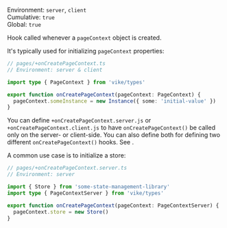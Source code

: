 
Environment: `server`, `client`  
Cumulative: `true`  
Global: `true`  

Hook called whenever a <Link href="/pageContext">`pageContext` object</Link> is created.

It's typically used for initializing `pageContext` properties:

```ts
// pages/+onCreatePageContext.ts
// Environment: server & client

import type { PageContext } from 'vike/types'

export function onCreatePageContext(pageContext: PageContext) {
  pageContext.someInstance = new Instance({ some: 'initial-value' })
}
```

You can define `+onCreatePageContext.server.js` or `+onCreatePageContext.client.js` to have `onCreatePageContext()` be called only on the server- or client-side. You can also define both for defining two different `onCreatePageContext()` hooks. See <Link href="/file-env" />.

A common use case is to initialize a <Link href="/store">store</Link>:

```ts
// pages/+onCreatePageContext.server.ts
// Environment: server

import { Store } from 'some-state-management-library'
import type { PageContextServer } from 'vike/types'

export function onCreatePageContext(pageContext: PageContextServer) {
  pageContext.store = new Store()
}
```
